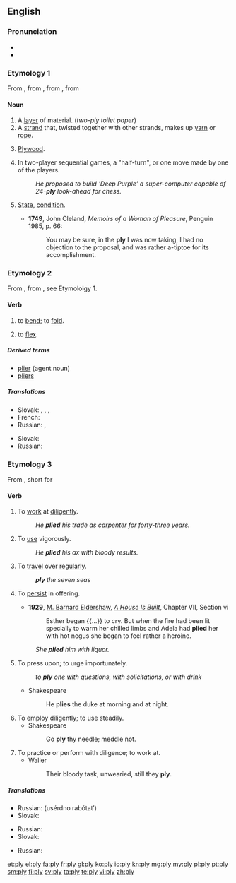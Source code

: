 {{wikipedia|dab=ply}}
==English==

===Pronunciation===
* {{IPA|/plaɪ/}}
* {{rhymes|aɪ}}

===Etymology 1===
From {{etyl|enm|en}}, from {{etyl|frm|en}} {{term|pli||lang=frm|pleat, fold}}, from {{term|plier||lang=frm|bend, fold}}, from {{etyl|la|en}} {{term|plico||lang=la|fold, fold together}}

====Noun====
{{en-noun|plies}}

# A [[layer]] of material. (''two-ply toilet paper'')
# A [[strand]] that, twisted together with other strands, makes up [[yarn]] or [[rope]].
# {{context|colloquial|lang=en}} [[plywood|Plywood]].
# {{context|artificial intelligence|game theory|lang=en}} In two-player sequential games, a "half-turn", or one move made by one of the players.
#: ''He proposed to build 'Deep Purple' a super-computer capable of 24-'''ply''' look-ahead for chess.''
# {{context|now|_|chiefly|_|Scotland|lang=en}} [[state|State]], [[condition]].
#* '''1749''', John Cleland, ''Memoirs of a Woman of Pleasure'', Penguin 1985, p. 66:
#*: You may be sure, in the '''ply''' I was now taking, I had no objection to the proposal, and was rather a-tiptoe for its accomplishment.

===Etymology 2===
From {{etyl|enm|en}} {{term|plien||lang=enm|bend, fold, mold}}, from {{etyl|frm|en}} {{term|plier||lang=frm|bend, fold}}, see Etymololgy 1.

====Verb====
{{en-verb|plies|plying|plied}}

# {{context|transitive|lang=en}} to [[bend#Verb|bend]]; to [[fold#Verb|fold]].
# {{context|intransitive|lang=en}} to [[flex#Verb|flex]].

=====Derived terms=====
* [[plier]] (agent noun)
* [[pliers]]

=====Translations=====
{{trans-top|to bend; to fold}}
* Slovak: {{t-|sk|zohnúť}}, {{t-|sk|zložiť}}, {{t-|sk|preložiť}}, {{t-|sk|poskladať}}
* French: {{t+|fr|plier}}
* Russian: {{t+|ru|скручивать|tr=skrúčivatʹ}}, {{t+|ru|сгибать|tr=sgibátʹ}}
{{trans-mid}}
{{trans-bottom}}

{{trans-top|to flex}}
* Slovak: {{t-|sk|ohnúť}}
* Russian: {{t+|ru|сгибать|tr=sgibátʹ}}
{{trans-mid}}
{{trans-bottom}}

===Etymology 3===
From {{etyl|enm|en}} {{term|plien||lang=enm}}, short for {{term|applien||lang=enm|apply}}

====Verb====
{{en-verb|plies|plying|plied}}

# {{context|transitive|lang=en}} To [[work#Verb|work]] at [[diligent#Adjective|diligent]]ly.
#: ''He '''plied''' his trade as carpenter for forty-three years.''
# {{context|transitive|lang=en}} To [[use#Verb|use]] vigorously.
#: ''He '''plied''' his ax with bloody results.''
# {{context|transitive|lang=en}} To [[travel#Verb|travel]] over [[regular#Adjective|regular]]ly.
#: '''''ply''' the seven seas''
# {{context|transitive|lang=en}} To [[persist#Verb|persist]] in offering.
#* '''1929''', [[w:M. Barnard Eldershaw|M. Barnard Eldershaw]], ''[[w:A House is Built|A House Is Built]]'', Chapter VII, Section vi
#*: Esther began {{...}} to cry.  But when the fire had been lit specially to warm her chilled limbs and Adela had '''plied''' her with hot negus she began to feel rather a heroine.
#: ''She '''plied''' him with liquor.''
# To press upon; to urge importunately.
#: ''to '''ply''' one with questions, with solicitations, or with drink''
#* Shakespeare
#*: He '''plies''' the duke at morning and at night.
# To employ diligently; to use steadily.
#* Shakespeare
#*: Go '''ply''' thy needle; meddle not.
# To practice or perform with diligence; to work at.
#* Waller
#*: Their bloody task, unwearied, still they '''ply'''.

=====Translations=====
{{trans-top|to work at diligently}}
* Russian: {{l|ru|усердно}} {{t+|ru|работать}} (usérdno rabótatʹ)
* Slovak: {{t-|sk|makať (colloq.)}}
{{trans-mid}}
{{trans-bottom}}

{{trans-top|to use vigorously}}
{{trans-mid}}
{{trans-bottom}}

{{trans-top|to travel over regularly}}
* Russian: {{t+|ru|курсировать|tr=kursírovatʹ}}
* Slovak: {{t-|sk|premávať}}
{{trans-mid}}
{{trans-bottom}}

{{trans-top|to persist in offering}}
* Russian: {{t+|ru|потчевать|tr=pótčevatʹ}}
{{trans-mid}}
{{trans-bottom}}

{{Webster 1913}}

[[et:ply]]
[[el:ply]]
[[fa:ply]]
[[fr:ply]]
[[gl:ply]]
[[ko:ply]]
[[io:ply]]
[[kn:ply]]
[[mg:ply]]
[[my:ply]]
[[pl:ply]]
[[pt:ply]]
[[sm:ply]]
[[fi:ply]]
[[sv:ply]]
[[ta:ply]]
[[te:ply]]
[[vi:ply]]
[[zh:ply]]